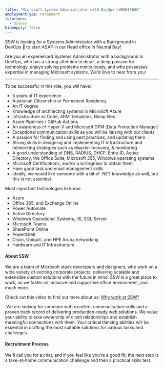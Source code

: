```yaml
---
title: "Microsoft System Administrator with DevOps \U0001F680"
employmentType: Permanent
locations:
  - Sydney
hideApply: false
---
```


SSW is looking for a Systems Administrator with a Background in DevOps 🚀 to start ASAP in our Head office in Neutral Bay!

Are you an experienced Systems Administrator with a background in DevOps, who has a strong attention to detail, a deep passion for technology, enjoys solving problems meticulously, and who possesses expertise in managing Microsoft systems. We'd love to hear from you!

***

To be successful in this role, you will have:

* 5 years of IT experience
* Australian Citizenship or Permanent Residency
* An IT degree
* Knowledge of architecting systems in Microsoft Azure
* Infrastructure as Code, ARM Templates, Bicep files
* Azure Pipelines / GitHub Actions
* An awareness of Hyper-V and Microsoft DPM (Data Protection Manager)
* Exceptional communication skills as you will be liaising with our clients
* A passion for finding and using best practices, and updating them
* Strong skills in designing and implementing IT infrastructure and networking strategies such as disaster recovery, & monitoring
* A good understanding of DNS, RADIUS, DHCP, Entra ID, Active Directory, the Office Suite, Microsoft 365, Windows operating systems
* Microsoft Certifications, and/or a willingness to obtain them
* Have good task and email management skills
* Ideally, we would like someone with a bit of .NET knowledge as well, but this is not essential

Most important technologies to know:

* Azure
* Office 365, and Exchange Online
* Power Automate
* Active Directory
* Windows Operational Systems, IIS, SQL Server
* Microsoft Teams
* SharePoint Online
* PowerShell
* Cisco, Ubiquiti, and HPE Aruba networking
* Hardware and IT Infrastructure

#### About SSW

We are a team of Microsoft stack developers and designers, who work on a wide variety of exciting corporate projects, delivering scalable and extensible custom solutions with the future in mind. SSW is a great place to work, as we foster an inclusive and supportive office environment, and much more. 

Check out this video to find out more about us: [Why work at SSW?](https://youtu.be/1ne75o4degg) 

 We are looking for someone with excellent communication skills and a proven track record of delivering production-ready web solutions. We value your ability to take ownership of client relationships and establish meaningful connections with them. Your critical thinking abilities will be essential in crafting the most suitable solutions for various tasks and challenges.

#### Recruitment Process 

We'll call you for a chat, and if you feel like you're a good fit, the next step is a take-at-home communication challenge and then a practical skills test. 

